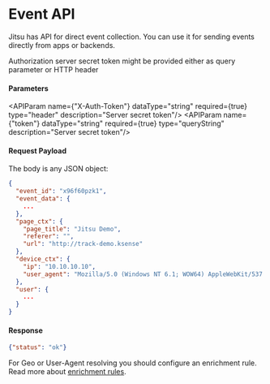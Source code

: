 
# Event API

Jitsu has API for direct event collection. You can use it for sending events directly from apps or backends.

<APIMethod method="POST" path="/api/v1/s2s/event?token=$server_api_key_secret" title="S2S event"/>

Authorization server secret token might be provided either as query parameter or HTTP header

<h4>Parameters</h4>

<APIParam name={"X-Auth-Token"} dataType="string" required={true} type="header" description="Server secret token"/>
<APIParam name={"token"} dataType="string" required={true} type="queryString" description="Server secret token"/>

<h4>Request Payload</h4>

The body is any JSON object:

```json
{
  "event_id": "x96f60pzk1",
  "event_data": {
    ...
  },
  "page_ctx": {
    "page_title": "Jitsu Demo",
    "referer": "",
    "url": "http://track-demo.ksense"
  },
  "device_ctx": {
    "ip": "10.10.10.10",
    "user_agent": "Mozilla/5.0 (Windows NT 6.1; WOW64) AppleWebKit/537.36 (KHTML, like Gecko) Chrome/84.0.4147.125 Safari/537.36",
  },
  "user": {
    ...
  }
}
```

<h4>Response</h4>

```json
{"status": "ok"}
```

<Hint>
    For Geo or User-Agent resolving you should configure an enrichment rule. Read more about <a href="/docs/configuration/enrichment-rules">enrichment rules</a>.
</Hint>

<LargeLink title="Configuration of Authorization" href="/docs/configuration/authorization" />